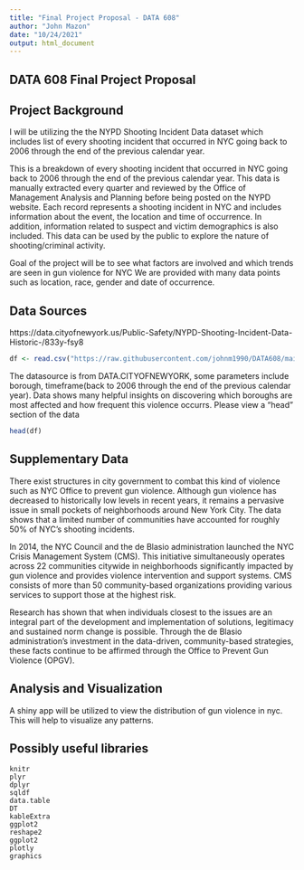 ---
title: "Final Project Proposal - DATA 608"
author: "John Mazon"
date: "10/24/2021"
output: html_document
---

## DATA 608 Final Project Proposal


## Project Background
I will be utilizing the the NYPD Shooting Incident Data dataset which includes list of every shooting incident that occurred in NYC going back to 2006 through the end of the previous calendar year.

This is a breakdown of every shooting incident that occurred in NYC going back to 2006 through the end of the previous calendar year. This data is manually extracted every quarter and reviewed by the Office of Management Analysis and Planning before being posted on the NYPD website. Each record represents a shooting incident in NYC and includes information about the event, the location and time of occurrence. In addition, information related to suspect and victim demographics is also included. This data can be used by the public to explore the nature of shooting/criminal activity. 

Goal of the project will be to see what factors are involved and which trends are seen in gun violence for NYC
We are provided with many data points such as location, race, gender and date of occurrence. 

## Data Sources

https://data.cityofnewyork.us/Public-Safety/NYPD-Shooting-Incident-Data-Historic-/833y-fsy8

```{r}
df <- read.csv("https://raw.githubusercontent.com/johnm1990/DATA608/main/NYPD_Shooting_Incident_Data__Historic_.csv")


```

The datasource is from DATA.CITYOFNEWYORK, some parameters include borough, timeframe(back to 2006 through the end of the previous calendar year). Data shows many helpful insights on discovering which boroughs are most affected and how frequent this violence occurrs. Please view a "head" section of the data

```{r}
head(df)

````

## Supplementary Data

There exist structures in city government to combat this kind of violence such as NYC Office to prevent gun violence. Although gun violence has decreased to historically low levels in recent years, it remains a pervasive issue in small pockets of neighborhoods around New York City. The data shows that a limited number of communities have accounted for roughly 50% of NYC’s shooting incidents.  

In 2014, the NYC Council and the de Blasio administration launched the NYC Crisis Management System (CMS). This initiative simultaneously operates across 22 communities citywide in neighborhoods significantly impacted by gun violence and provides violence intervention and support systems. CMS consists of more than 50 community-based organizations providing various services to support those at the highest risk. 

Research has shown that when individuals closest to the issues are an integral part of the development and implementation of solutions, legitimacy and sustained norm change is possible. Through the de Blasio administration’s investment in the data-driven, community-based strategies, these facts continue to be affirmed through the Office to Prevent Gun Violence (OPGV).

## Analysis and Visualization

A shiny app will be utilized to view the distribution of gun violence in nyc. This will help to visualize any patterns. 


## Possibly useful libraries

    knitr
    plyr
    dplyr
    sqldf
    data.table
    DT
    kableExtra
    ggplot2
    reshape2
    ggplot2
    plotly
    graphics
   
   

